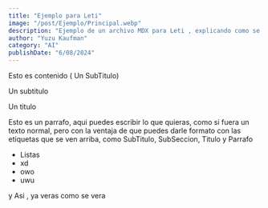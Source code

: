 ```yaml
---
title: "Ejemplo para Leti"
image: "/post/Ejemplo/Principal.webp"
description: "Ejemplo de un archivo MDX para Leti , explicando como se usa y como se estructura y como se ve"
author: "Yuzu Kaufman"
category: "AI"
publishDate: "6/08/2024"
---
```


<SubTitulo> Esto es contenido ( Un SubTitulo) </SubTitulo>

<SubSeccion> Un subtitulo </SubSeccion>

<Titulo> Un titulo </Titulo>

<Parrafo>

Esto es un parrafo, aqui puedes escribir lo que quieras, como si fuera un texto normal, pero con la ventaja de que puedes darle formato con las etiquetas que se ven arriba, como SubTitulo, SubSeccion, Titulo y Parrafo

</Parrafo>

- Listas
- xd
- owo
- uwu

<Parrafo>y Asi , ya veras como se vera</Parrafo>
